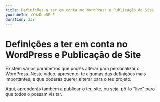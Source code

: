 ```yaml
---
title: Definições a ter em conta no WordPress e Publicação de Site
youtubeId: iYHzDob5E-E
duration: 338
---
```


# Definições a ter em conta no WordPress e Publicação de Site

Existem vários parâmetros que podes alterar para personalizar o WordPress. Neste vídeo, apresento-te algumas das definições mais importantes, e que poderás querer alterar para o teu projeto.

Aqui, aprenderás também a publicar o teu site, ou seja, pô-lo "live" para que todos o possam visitar.